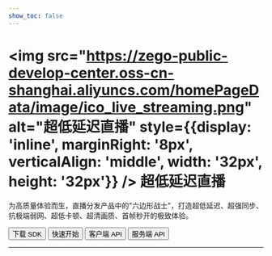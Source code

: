 ```yaml
---
show_toc: false
---
```


# <img src="https://zego-public-develop-center.oss-cn-shanghai.aliyuncs.com/homePageData/image/ico_live_streaming.png" alt="超低延迟直播" style={{display: 'inline', marginRight: '8px', verticalAlign: 'middle', width: '32px', height: '32px'}} /> 超低延迟直播

为高质量体验而生，直播分发产品中的"六边形战士"，打造超低延迟、超强同步、抗极端弱网、超低卡顿、超清画质、首帧秒开的极致体验。

<Button primary-color="NavyBlue" target="_blank" href="./../client-sdk/download-sdk.mdx">下载 SDK</Button>
<Button primary-color="NavyBlue" target="_blank" href="./../quick-start/implementing-live-streaming.mdx">快速开始</Button>
<Button primary-color="NavyBlue" target="_blank" href="/live-streaming-api/overview">客户端 API</Button>
<Button primary-color="NavyBlue" target="_blank" href="/live-streaming-server/api-reference/overview">服务端 API</Button>

---

<Steps titleSite="h3">
  <Step title="产品介绍" icon="https://doc-media.zego.im/sdk-doc/Pics/Express/overview_catalog/icon_documentation_jianjie.png">
    <FeatureList
      features={        [
                {
                        "title": "概述",
                        "link": "/live-streaming-flutter/introduction/overview"
                },
                {
                        "title": "产品功能",
                        "link": "/live-streaming-flutter/introduction/product-feature-list"
                },
                {
                        "title": "基本概念",
                        "link": "/live-streaming-flutter/introduction/basic-concept"
                },
                {
                        "title": "产品优势",
                        "link": "/live-streaming-flutter/introduction/product-advantages"
                },
                {
                        "title": "应用场景",
                        "link": "/live-streaming-flutter/introduction/application-scenarios"
                },
                {
                        "title": "限制说明",
                        "link": "/live-streaming-flutter/introduction/restriction"
                }
        ]}
    />
  </Step>
  <Step title="快速开始" icon="https://doc-media.zego.im/sdk-doc/Pics/Express/overview_catalog/icon_documentation_kuaisukaishi.png">
    <FeatureList
      features={        [
                {
                        "title": "跑通示例源码",
                        "link": "/live-streaming-flutter/quick-start/run-example-code"
                },
                {
                        "title": "集成 SDK",
                        "link": "/live-streaming-flutter/quick-start/integrating-sdk"
                },
                {
                        "title": "快速实现超低延迟直播",
                        "link": "/live-streaming-flutter/quick-start/implementing-live-streaming"
                },
                {
                        "title": "场景化音视频配置",
                        "link": "/live-streaming-flutter/quick-start/scenario-based-audio-video-configuration"
                }
        ]}
    />
  </Step>
  <Step title="直播能力" icon="https://doc-media.zego.im/sdk-doc/Pics/Express/overview_catalog/icon_documentation_zhibo.png">
    <FeatureList
      type="基础"
      features={        [
                {
                        "title": "混流",
                        "link": "/live-streaming-flutter/live-streaming/stream-mixing"
                }
        ]}
    />
    <br/>
    <FeatureList
      type="进阶"
      features={        [
                {
                        "title": "单流转码",
                        "link": "/live-streaming-flutter/live-streaming/single-stream-transcoding"
                },
                {
                        "title": "RTMP 推流到 ZEGO 服务器",
                        "link": "/live-streaming-flutter/live-streaming/obs-push"
                }
        ]}
    />
  </Step>
  <Step title="通信能力" icon="https://doc-media.zego.im/sdk-doc/Pics/Express/overview_catalog/icon_documentation_tongxun.png">
    <FeatureList
      type="基础"
      features={        [
                {
                        "title": "使用 Token 鉴权",
                        "link": "/live-streaming-flutter/communication/use-token-authentication"
                },
                {
                        "title": "通话质量监测",
                        "link": "/live-streaming-flutter/communication/monitor-stream-quality"
                },
                {
                        "title": "网络测速",
                        "link": "/live-streaming-flutter/communication/testing-network"
                },
                {
                        "title": "设备检测",
                        "link": "/live-streaming-flutter/communication/pre-call-detection"
                }
        ]}
    />
    <br/>
    <FeatureList
      type="进阶"
      features={        [
                {
                        "title": "多源采集",
                        "link": "/live-streaming-flutter/communication/multi-source-capture"
                },
                {
                        "title": "媒体补充增强信息（SEI）",
                        "link": "/live-streaming-flutter/communication/sei"
                },
                {
                        "title": "云代理",
                        "link": "/live-streaming-flutter/communication/cloud-proxy"
                },
                {
                        "title": "游戏语音",
                        "link": "/live-streaming-flutter/communication/range-audio"
                }
        ]}
    />
  </Step>
  <Step title="房间能力" icon="https://doc-media.zego.im/sdk-doc/Pics/Express/overview_catalog/icon_documentation_fangjian.png">
    <FeatureList
      type="基础"
      features={        [
                {
                        "title": "房间连接状态说明",
                        "link": "/live-streaming-flutter/room/room-connection-status"
                },
                {
                        "title": "实时消息与信令",
                        "link": "/live-streaming-flutter/room/messaging-and-signaling"
                }
        ]}
    />
    <br/>
    <FeatureList
      type="进阶"
      features={        [
                {
                        "title": "登录多房间",
                        "link": "/live-streaming-flutter/room/multi-room-login"
                }
        ]}
    />
  </Step>
  <Step title="音频能力" icon="https://doc-media.zego.im/sdk-doc/Pics/Express/overview_catalog/icon_documentation_yinpin.png">
    <FeatureList
      type="基础"
      features={        [
                {
                        "title": "音频频谱与音量变化",
                        "link": "/live-streaming-flutter/audio/sound-level-spectrum"
                },
                {
                        "title": "耳返与声道设置",
                        "link": "/live-streaming-flutter/audio/headphone-monitor"
                },
                {
                        "title": "音频 3A 处理",
                        "link": "/live-streaming-flutter/audio/audio-3a-processing"
                },
                {
                        "title": "变声/混响/立体声",
                        "link": "/live-streaming-flutter/audio/audio-effects"
                }
        ]}
    />
    <br/>
    <FeatureList
      type="进阶"
      features={        [
                {
                        "title": "场景化 AI 降噪",
                        "link": "/live-streaming-flutter/audio/scenario-based-ai-noise-reduction"
                },
                {
                        "title": "自定义音频采集与渲染",
                        "link": "/live-streaming-flutter/audio/custom-audio-capture-and-rendering"
                },
                {
                        "title": "AI 变声",
                        "link": "/live-streaming-flutter/audio/ai-voice-changer"
                }
        ]}
    />
  </Step>
  <Step title="视频能力" icon="https://doc-media.zego.im/sdk-doc/Pics/Express/overview_catalog/icon_documentation_shipin.png">
    <FeatureList
      type="基础"
      features={        [
                {
                        "title": "常用视频配置",
                        "link": "/live-streaming-flutter/video/common-video-configuration"
                },
                {
                        "title": "视频画面旋转",
                        "link": "/live-streaming-flutter/video/video-capture-rotation"
                },
                {
                        "title": "视频采集旋转",
                        "link": "/live-streaming-flutter/video/video-capture-rotation"
                },
                {
                        "title": "屏幕共享",
                        "link": "/live-streaming-flutter/video/screen-sharing"
                },
                {
                        "title": "水印和截图",
                        "link": "/live-streaming-flutter/video/watermark-and-screenshot"
                }
        ]}
    />
    <br/>
    <FeatureList
      type="进阶"
      features={        [
                {
                        "title": "设置视频编码方式",
                        "link": "/live-streaming-flutter/video/set-video-encoding"
                },
                {
                        "title": "自定义视频采集",
                        "link": "/live-streaming-flutter/video/custom-video-capture"
                },
                {
                        "title": "自定义视频渲染",
                        "link": "/live-streaming-flutter/video/custom-video-rendering"
                },
                {
                        "title": "自定义视频前处理",
                        "link": "/live-streaming-flutter/video/custom-video-preprocessing"
                },
                {
                        "title": "超分辨率",
                        "link": "/live-streaming-flutter/video/super-resolution"
                },
                {
                        "title": "主体分割",
                        "link": "/live-streaming-flutter/video/object-segmentation"
                },
                {
                        "title": "H.265",
                        "link": "/live-streaming-flutter/video/h265"
                },
                {
                        "title": "视频大小流和分层编码",
                        "link": "/live-streaming-flutter/video/small-large-video-stream-and-layered-encoding"
                },
                {
                        "title": "推流视频增强",
                        "link": "/live-streaming-flutter/video/publish-video-enhancement"
                }
        ]}
    />
  </Step>
  <Step title="其他能力" icon="https://doc-media.zego.im/sdk-doc/Pics/Express/overview_catalog/icon_documentation_xiaoxi_2.png">
    <FeatureList
      type="基础"
      features={        [
                {
                        "title": "媒体播放器",
                        "link": "/live-streaming-flutter/other/media-player"
                },
                {
                        "title": "音效文件播放器",
                        "link": "/live-streaming-flutter/other/audio-effect-player"
                },
                {
                        "title": "音视频录制",
                        "link": "/live-streaming-flutter/other/local-media-recording"
                }
        ]}
    />
    <br/>
    <FeatureList
      type="进阶"
      features={        [
                {
                        "title": "将白板推送到第三方平台",
                        "link": "/live-streaming-flutter/other/push-the-whiteboard"
                }
        ]}
    />
  </Step>
  <Step title="最佳实践" icon="https://doc-media.zego.im/sdk-doc/Pics/Express/overview_catalog/icon_documentation_zuijiashijian.png">
    <FeatureList
      features={        [
                {
                        "title": "调试与配置",
                        "link": "/live-streaming-flutter/best-practice/debug-and-config"
                }
        ]}
    />
  </Step>
  <Step title="参考文档" icon="https://doc-media.zego.im/sdk-doc/Pics/Express/overview_catalog/icon_documentation_cankaowendang.png">
    <FeatureList
      features={      [
            {
                  "title": "客户端 API",
                  "link": "/live-streaming-api/overview"
            },
            {
                  "title": "服务端 API",
                  "link": "/live-streaming-server/api-reference/overview"
            },
            {
                  "title": "常见错误码",
                  "link": "/live-streaming-ios/client-sdk/error-code"
            },
            {
                  "title": "常见问题",
                  "link": "/faq/overview"
            }
      ]}
    />
  </Step>
</Steps>